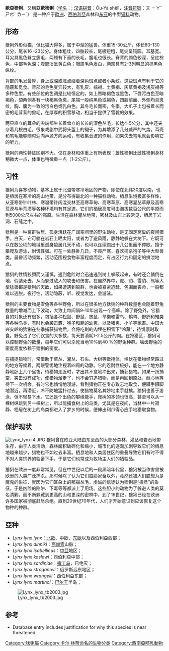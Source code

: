 {{更新|time=2019-09-12T03:44:27+00:00}}
{{Expand language|fr|time=2019-09-12T03:44:27+00:00}}
{{Speciesbox 
| name = 猞猁
| status = LC
| status_system = iucn3.1
| trend = down
| image = Lynx lynx - 05.jpg
| image_width = 250px
| genus = Lynx
| species = lynx
| authority = ([[卡尔·林奈|Linnaeus]], 1758)
| range_map = EuropeanLynx_distribution2015.jpg
| range_map_width = 250px
}}
'''歐亞猞猁'''、又稱'''亞歐猞猁'''（[[学名|学名]]：''{{lang|la|Lynx lynx}}''; [[汉语拼音|汉语拼音]]：Ōu-Yà shēlì，[[注音符號|注音符號]]：ㄡ ㄧㄚˇ ㄕㄜˋ ㄌㄧˋ） 是一种产于[[歐洲|歐洲]]、[[西伯利亞|西伯利亞]]森林和[[东亚|东亚]]的中型[[猫科|猫科]]动物。

== 形态 ==
猞猁外形似猫，但比猫大得多，属于中型的猛兽。体重15-30公斤，体长80-130公分，尾长16 -23公分。身体粗壮，四肢较长，尾极短粗，尾尖呈钝圆。耳基宽。耳尖具黑色耸立簇毛，两颊有下垂的长毛，腹毛也很长。脊背的颜色较深，呈红棕色，中部毛色深；腹部淡呈黄白色；眼周毛色发白，两颊具有2-3列明显的棕黑色纵纹。

背部的毛发最厚，身上或深或浅点缀着深色斑点或者小条纹。这些斑点有利于它的隐蔽和觅食。背部的毛色变异较大，有乳灰、棕褐、土黄褐、灰草黄褐及浅灰褐等多种色型。有些部位的色调是比较恒定的，如上唇暗褐色或黑色，下唇污白色至暗褐色，颌两侧各有一块褐黑色斑，尾端一般纯黑色或褐色，四肢前面、外侧均具斑纹，胸、腹为一致的污白色或乳白色。其冬毛长而密，冬季，大爪子上包被着长而密的毛茸茸的兽毛，在厚厚的积雪移动，相当于提供了雪靴的效果。

两只直立的耳朵的尖端都生长着耸立的长长的深色丛毛，长达4-5公分，其中还夹杂着几根白毛，很象戏剧中武将头盔上的翎子，为其增添了几分威严的气势。耳壳和笔毛能够随时迎向声源方向运动，有收集音波的作用，如果失去笔毛就会影响它的听力。

猞猁的两性特征区别不大，仅在身材和体重上有所表现：雄性猞猁比雌性猞猁身材稍微大一点，体重也稍微重一点（1-2公斤）。

== 习性 ==
猞猁为喜寒动物，基本上属于北温带寒冷地区的产物，即使在北纬30度以南，也是栖居在寒冷的高山地带，是分布得最北的一种猫科动物。栖息生境极富多样性，从亚寒带针叶林、寒温带针阔混交林至高寒草甸、高寒草原、高寒灌丛草原及高寒荒漠与半荒漠等各种环境均有其足迹。它们的栖居高度可由海拔数百公尺的平原而到5000公尺左右的高原。生活在森林灌丛地带，密林及山岩上较常见，栖居于岩洞、石缝之中。

猞猁是一种离群独居、孤身活跃在广阔空间里的野生动物，是无固定窝巢的夜间猎手。白天，它可躺在岩石上晒太阳，或者为了避风雨，静静地躲在大树下。它既可以在数公顷的地域里孤身蛰居几天不动，也可以连续跑出十几公里而不停歇。擅于攀爬及游泳，耐饥性强。可在一处静卧几日，不畏严寒，喜欢捕杀狍子等中大型兽类。晨昏活动频繁，活动范围视食物丰富程度而定，有占区行为和固定的排泄地点。

猞猁的性情狡猾而又谨慎，遇到危险时会迅速逃到树上躲蔽起来，有时还会躺倒在地，假装死去，从而躲过敌人的攻击和伤害。在自然界中，虎、豹、雪豹、熊等大型猛兽都是猞猁的天敌，如果遭遇到狼群，也会被紧紧追赶、包围而丧命，一般都难以逃脱。夜行性，活动隐蔽，听、视觉发达，会游泳。

猞猁的主要食物是雪兔等各种野兔，所以在很多地方猞猁的种群数量也会随着野兔数量的增减而上下波动，大致上每间隔9-10年出现一个高峰。除了野兔外，它猎食的对象还有很多，包括各种松鼠、野鼠、旅鼠、旱獭和雷鸟、鹌鹑、野鸽和雉类等各种鸟类，有时也会袭击麝、狍子和鹿的幼崽，以及猪崽、小羊等家畜。中国大兴安岭的猞猁在冬季捕获猎物后，会将吃剩的肉埋在积雪下“冷藏”，待饥饿时取食。野兔占了它们饮食的大多数，每天要消耗1-2.5公斤的肉。在狩猎区，猞猁可以控制野兔的数量，每年它们可以杀死当地10%到40 %的野兔种群。啮齿野兔的密度高度依赖于猞猁的密度。

在捕捉猎物时，常借助于草丛、灌丛、石头、大树等做掩体，埋伏在猎物经常路过的地方等候着，两眼警惕地注视着四周的动静。它的忍耐性极好，能在一个地方静静地卧上几个昼夜，待猎物走近时，才出其不意地冲出来，捕获猎物。如果一跃捕空，突击没有成功，使猎物溜走了，也不会穷追猎物，而是再回到原处，耐心地等待下一次机会。有时它也悄悄地漫游，看到猎物正在专心致志地取食，便蹑手蹑脚地潜近，再潜近，冷不防地猛扑过去，使猎物莫名其妙地束手就擒。猞猁也善于游泳，但不轻易下水。它还是个出色的攀缘能手，爬树的本领也很高，甚至可以从一棵树纵跳到另一棵树上，所以能捕食树上的鸟类，尤其是在夜间，当林中一片寂静、栖居在树上的鸟类都进入了梦乡的时候，便伸出利爪得心应手地猎取食物。

== 保护现状 ==
[[File:Lynx_lynx-4.JPG|thumb]]
猞猁曾在欧亚大陆由东至西的大部分森林、灌丛和岩石地带生存，由于人类活动，森林面积破碎化和缩小，城市化的逐渐加剧导致它们的栖息地越来越少，猎物也不如过去丰富。栖息地和人类居住区的重叠导致它们有时不得不对人类饲养的牲畜下手，于是它们也常成为牧场主人们的牺牲品。

猞猁在歐洲一度非常常见，但在中世纪以后的一段黑暗年代里，猞猁被当作害兽被欧洲的人类广泛捕杀。那时候除了认为它们威胁家畜以外，竟然还被人们臆想为是魔鬼的象征，就因为它们耳朵上的那撮丛毛，虔诚的信徒认为猞猁是“撒旦”的象征。于是凶险的陷阱、下毒等等都派上了用场。这些胆小的动物为了躲避人类的莫名清剿，而不断躲藏到更高的山和更深的密林中，到了19世纪，猞猁已经在欧洲许多国家被彻底赶尽杀绝。直到20世纪70年代，人们才开始意识到应该恢复这个物种的种群。

== 亞种 ==
* ''Lynx lynx lynx''：[[北歐|北歐]]、中歐、[[东歐|东歐]]以及西伯利亞西部；
* ''Lynx lynx dinniki''：[[高加索|高加索]]山脉；
* ''Lynx lynx isabellinus''：[[中亞|中亞]]地区；
* ''Lynx lynx koslowi''：西伯利亞中部；
* ''Lynx lynx sardiniae''：[[撒丁岛|撒丁岛]]，已绝灭；
* ''Lynx lynx stroganovi''：俄罗斯远东地区；
* ''Lynx lynx wrangelli''：西伯利亞东部；
* ''Lynx lynx martinoi''：[[巴尔干|巴尔干]]半岛；
[[File:Lynx_lynx_tb2003.jpg|thumb]]

== 参考 ==
* {{IUCN2006|assessors=Cat Specialist Group|year=2002|id=12519|title=Lynx lynx|downloaded=11 May 2006}} Database entry includes justification for why this species is near threatened
{{Taxonbar|from=Q43375}}

[[Category:猞猁屬|Category:猞猁屬]]
[[Category:卡尔·林奈命名的生物分类|Category:卡尔·林奈命名的生物分类]]
[[Category:西南亞哺乳動物|Category:西南亞哺乳動物]]